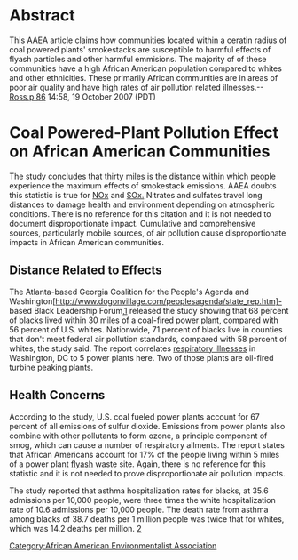 =Abstract=
This AAEA article claims how communities located within a ceratin radius of coal powered plants' smokestacks are susceptible to harmful effects of flyash particles and other harmful emmisions. The majority of of these communities have a high African American population compared to whites and other ethnicities. These primarily African communities are in areas of poor air quality and have high rates of air pollution related illnesses.--[[User:Ross.p.86|Ross.p.86]] 14:58, 19 October 2007 (PDT)


=Coal Powered-Plant Pollution Effect on African American Communities=

The study concludes that thirty miles is the distance within which people experience the maximum effects of smokestack emissions.  AAEA doubts this statistic is true for [[NOx]] and [[SOx.]]  Nitrates and sulfates travel long distances to damage health and environment depending on atmospheric conditions.  There is no reference for this citation and it is not needed to document disproportionate impact.  Cumulative and comprehensive sources, particularly mobile sources, of air pollution cause disproportionate impacts in African American communities.


==Distance Related to Effects==

The Atlanta-based Georgia Coalition for the People's Agenda and Washington[http://www.dogonvillage.com/peoplesagenda/state_rep.htm]- based Black Leadership Forum,[http://www.blackleadershipforum.org/index.html] released the study showing that 68 percent of blacks lived within 30 miles of a coal-fired power plant, compared with 56 percent of U.S. whites. Nationwide, 71 percent of blacks live in counties that don't meet federal air pollution standards, compared with 58 percent of whites, the study said.  The report correlates [[respiratory illnesses]] in Washington, DC to 5 power plants here.  Two of those plants are oil-fired turbine peaking plants.

==Health Concerns==

According to the study, U.S. coal fueled power plants account for 67 percent of all emissions of sulfur dioxide. Emissions from power plants also combine with other pollutants to form ozone, a principle component of smog, which can cause a number of respiratory ailments. The report states that African Americans account for 17% of the people living within 5 miles of a power plant [[flyash]] waste site.  Again, there is no reference for this statistic and it is not needed to prove disproportionate air pollution impacts.

The study reported that asthma hospitalization rates for blacks, at 35.6 admissions per 10,000 people, were three times the white hospitalization rate of 10.6 admissions per 10,000 people. The death rate from asthma among blacks of 38.7 deaths per 1 million people was twice that for whites, which was 14.2 deaths per million. [http://groups.msn.com/AAEA/coal.msnw]


[[Category:African American Environmentalist Association]]